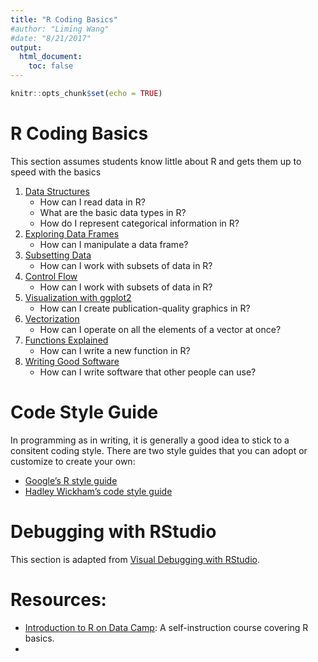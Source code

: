 ```yaml
---
title: "R Coding Basics"
#author: "Liming Wang"
#date: "8/21/2017"
output: 
  html_document:
    toc: false
---
```


```r
knitr::opts_chunk$set(echo = TRUE)
```

# R Coding Basics

This section assumes students know little about R and gets them up to speed with the basics

1. [Data Structures](http://swcarpentry.github.io/r-novice-gapminder/04-data-structures-part1/)
    - How can I read data in R? 
    - What are the basic data types in R? 
    - How do I represent categorical information in R?
1. [Exploring Data Frames](http://swcarpentry.github.io/r-novice-gapminder/05-data-structures-part2/)
    - How can I manipulate a data frame?
1. [Subsetting Data](http://swcarpentry.github.io/r-novice-gapminder/06-data-subsetting/)
    - How can I work with subsets of data in R?
1. [Control Flow](http://swcarpentry.github.io/r-novice-gapminder/07-control-flow/)
    - How can I work with subsets of data in R?
1. [Visualization with ggplot2](http://swcarpentry.github.io/r-novice-gapminder/08-plot-ggplot2/)
    - How can I create publication-quality graphics in R?
1. [Vectorization](http://swcarpentry.github.io/r-novice-gapminder/09-vectorization/)
    - How can I operate on all the elements of a vector at once?
1. [Functions Explained](http://swcarpentry.github.io/r-novice-gapminder/10-functions/)
    - How can I write a new function in R? 
1. [Writing Good Software](http://swcarpentry.github.io/r-novice-gapminder/16-wrap-up/)
    - How can I write software that other people can use?

# Code Style Guide

In programming as in writing, it is generally a good idea to stick to a consitent coding style. There are two style guides that you can adopt or customize to create your own:

- [Google's R style guide](https://google.github.io/styleguide/Rguide.xml)
- [Hadley Wickham's code style guide](http://adv-r.had.co.nz/Style.html)

# Debugging with RStudio

This section is adapted from [Visual Debugging with RStudio](http://www.milanor.net/blog/visual-debugging-with-rstudio/).

# Resources:
- [Introduction to R on Data Camp](https://campus.datacamp.com/courses/free-introduction-to-r/chapter-1-intro-to-basics-1?ex=1): A self-instruction course covering R basics.
- 
